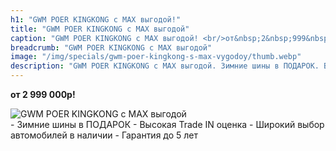 ```yaml
---
h1: "GWM POER KINGKONG с MAX выгодой!"
title: "GWM POER KINGKONG с MAX выгодой"
caption: "GWM POER KINGKONG с MAX выгодой! <br/>от&nbsp;2&nbsp;999&nbsp;000р!"
breadcrumb: "GWM POER KINGKONG с MAX выгодой"
image: "/img/specials/gwm-poer-kingkong-s-max-vygodoy/thumb.webp"
description: "GWM POER KINGKONG с MAX выгодой. Зимние шины в ПОДАРОК. Высокая Trade IN оценка. Широкий выбор автомобилей в наличии. Гарантия до 5 лет"
---
```



**от&nbsp;2&nbsp;999&nbsp;000р!**

<picture>
	<source media="(min-width: 942px)" srcset="/img/specials/gwm-poer-kingkong-s-max-vygodoy/banner.webp" />
	<source media="(min-width: 320px)" srcset="/img/specials/gwm-poer-kingkong-s-max-vygodoy/thumb.webp" />
	<img src="/img/specials/gwm-poer-kingkong-s-max-vygodoy/banner.webp" class="w-full mb-10" alt="GWM POER KINGKONG с MAX выгодой" />
</picture>

<br/>
- Зимние шины в ПОДАРОК
- Высокая Trade IN оценка
- Широкий выбор автомобилей в наличии
- Гарантия до 5 лет
<br/>

<SpecialSalonsInfo title='Получить предложение' dataTitle='GWM POER KINGKONG с MAX выгодой' dataFormName="Получить предложение. GWM POER KINGKONG с MAX выгодой" />